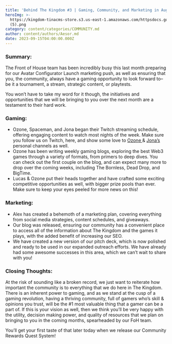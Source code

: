 ```yaml
---
title: 'Behind The Kingdom #3 | Gaming, Community, and Marketing in August 2023'
heroImg: >-
  https://kingdom-tinacms-store.s3.us-east-1.amazonaws.com/httpsdocs.google.comdocumentd18cac6WfI3DoNCwqkmOcPH0hW0uyYJiIECj48SeOycp8editusp=sharing
  (5).png
category: content/categories/COMMUNITY.md
author: content/authors/Aesor.md
date: 2023-09-15T04:00:00.000Z
---
```


### Summary:

The Front of House team has been incredibly busy this last month preparing for our Avatar Configurator Launch marketing push, as well as ensuring that you, the community, always have a gaming opportunity to look forward to– be it a tournament, a stream, strategic content, or playtests.

You won’t have to take my word for it though, the initiatives and opportunities that we will be bringing to you over the next month are a testament to their hard work.

### Gaming:

* Ozone, Spaceman, and Jona began their Twitch streaming schedule, offering engaging content to watch most nights of the week. Make sure you follow us on Twitch, here, and show some love to [Ozone ](https://www.twitch.tv/ozonefreerun)& [Jona’s ](https://www.twitch.tv/jonakinho)personal channels as well.
* Ozone has been writing weekly gaming blogs, exploring the best Web3 games through a variety of formats, from primers to deep dives. You can check out the first couple on the blog, and can expect many more to drop over the coming weeks, including The Bornless, Dead Drop, and BigTime.
* Lucas & Ozone put their heads together and have crafted some exciting competitive opportunities as well, with bigger prize pools than ever. Make sure to keep your eyes peeled for more news on this!

### Marketing:

* Alex has created a behemoth of a marketing plan, covering everything from social media strategies, content schedules, and giveaways. 
* Our blog was released, ensuring our community has a convenient place to access all of the information about The Kingdom and the games it plays, with the added benefit of increasing our SEO.
* We have created a new version of our pitch deck, which is now polished and ready to be used in our expanded outreach efforts. We have already had some awesome successes in this area, which we can’t wait to share with you!

### Closing Thoughts:

At the risk of sounding like a broken record, we just want to reiterate how important the community is to everything that we do here in The Kingdom. There is an inherent power to gaming, and as we stand at the cusp of a gaming revolution, having a thriving community, full of gamers who’s skill & opinions you trust, will be the #1 most valuable thing that a gamer can be a part of. If this is your vision as well, then we think you’ll be very happy with the utility, decision making power, and quality of resources that we plan on bringing to you in the coming months, spearheaded by our FoH team.

You’ll get your first taste of that later today when we release our Community Rewards Quest System!
